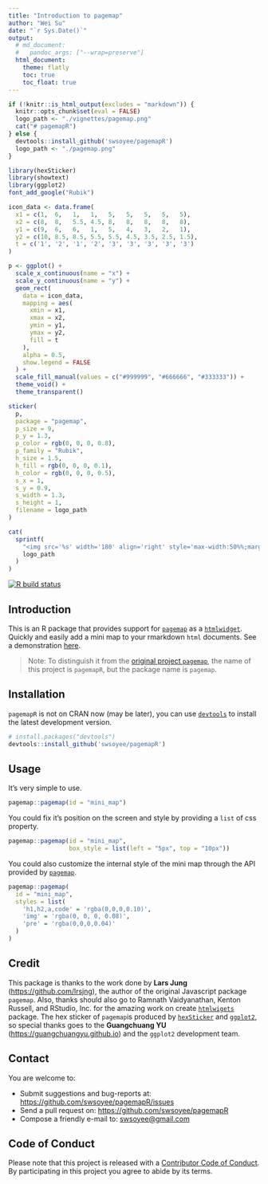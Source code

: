 ```yaml
---
title: "Introduction to pagemap"
author: "Wei Su"
date: "`r Sys.Date()`"
output:
  # md_document:
  #   pandoc_args: ["--wrap=preserve"]
  html_document:
    theme: flatly
    toc: true
    toc_float: true
---
```


<!--
%\VignetteEngine{knitr::rmarkdown}
%\VignetteIndexEntry{Introduction to pagemap}
-->

```r
if (!knitr::is_html_output(excludes = "markdown")) {
  knitr::opts_chunk$set(eval = FALSE)
  logo_path <- "./vignettes/pagemap.png"
  cat("# pagemapR")
} else {
  devtools::install_github('swsoyee/pagemapR')
  logo_path <- "./pagemap.png"
}
```

```r
library(hexSticker)
library(showtext)
library(ggplot2)
font_add_google("Rubik")

icon_data <- data.frame(
  x1 = c(1,  6,   1,   1,   5,   5,   5,   5,   5),
  x2 = c(8,  8,   5.5, 4.5, 8,   8,   8,   8,   8),
  y1 = c(9,  6,   6,   1,   5,   4,   3,   2,   1),
  y2 = c(10, 8.5, 8.5, 5.5, 5.5, 4.5, 3.5, 2.5, 1.5),
  t = c('1', '2', '1', '2', '3', '3', '3', '3', '3')
)

p <- ggplot() +
  scale_x_continuous(name = "x") +
  scale_y_continuous(name = "y") +
  geom_rect(
    data = icon_data,
    mapping = aes(
      xmin = x1,
      xmax = x2,
      ymin = y1,
      ymax = y2,
      fill = t
    ),
    alpha = 0.5,
    show.legend = FALSE
  ) +
  scale_fill_manual(values = c("#999999", "#666666", "#333333")) +
  theme_void() +
  theme_transparent()

sticker(
  p,
  package = "pagemap",
  p_size = 9,
  p_y = 1.3,
  p_color = rgb(0, 0, 0, 0.8),
  p_family = "Rubik",
  h_size = 1.5,
  h_fill = rgb(0, 0, 0, 0.1),
  h_color = rgb(0, 0, 0, 0.5),
  s_x = 1,
  s_y = 0.9,
  s_width = 1.3,
  s_height = 1,
  filename = logo_path
)
```

```r
cat(
  sprintf(
    "<img src='%s' width='180' align='right' style='max-width:50%%;margin-left:20px;'>",
    logo_path
  )
)
```

<!-- badges: start -->
[![R build status](https://github.com/swsoyee/pagemapR/workflows/R-CMD-check/badge.svg)](https://github.com/swsoyee/pagemapR/actions)
<!-- badges: end -->

## Introduction

This is an R package that provides support for [`pagemap`](https://larsjung.de/pagemap/) as a [`htmlwidget`](http://htmlwidgets.org/).  
Quickly and easily add a mini map to your rmarkdown `html` documents. 
See a demonstration [here](https://swsoyee.github.io/pagemapR/).

> Note: To distinguish it from the [original project `pagemap`](https://larsjung.de/pagemap/), the name of this project is `pagemapR`, but the package name is `pagemap`.


## Installation

`pagemapR` is not on CRAN now (may be later), you can use [`devtools`](https://www.r-project.org/nosvn/pandoc/devtools.html) to install the latest development version.

```r
# install.packages("devtools")
devtools::install_github('swsoyee/pagemapR')
```

## Usage

It's very simple to use.

```r
pagemap::pagemap(id = "mini_map")
```

You could fix it's position on the screen and style by providing a `list` of css property.

```r
pagemap::pagemap(id = "mini_map",
                 box_style = list(left = "5px", top = "10px"))
```

You could also customize the internal style of the mini map through the API provided by [`pagemap`](https://larsjung.de/pagemap/).

```r
pagemap::pagemap(
  id = "mini_map",
  styles = list(
    'h1,h2,a,code' = 'rgba(0,0,0,0.10)',
    'img' = 'rgba(0, 0, 0, 0.08)',
    'pre' = 'rgba(0,0,0,0.04)'
  )
)
```

## Credit

This package is thanks to the work done by **Lars Jung** (<https://github.com/lrsjng>), the author of the original Javascript package `pagemap`. Also, thanks should also go to Ramnath Vaidyanathan, Kenton Russell, and RStudio, Inc. for the amazing work on create [`htmlwigets`](https://www.htmlwidgets.org/) package. The hex sticker of `pagemap`is produced by [`hexSticker`](https://github.com/GuangchuangYu/hexSticker) and [`ggplot2`](https://ggplot2.tidyverse.org/), so special thanks goes to the **Guangchuang YU** (<https://guangchuangyu.github.io>) and the `ggplot2` development team.

## Contact

You are welcome to:

* Submit suggestions and bug-reports at: 
  <https://github.com/swsoyee/pagemapR/issues>
* Send a pull request on: <https://github.com/swsoyee/pagemapR>
* Compose a friendly e-mail to: <swsoyee@gmail.com>

## Code of Conduct

Please note that this project is released with a [Contributor Code of Conduct](https://github.com/swsoyee/pagemapR/blob/master/CODE_OF_CONDUCT.md). By participating in this project you agree to abide by its terms.
